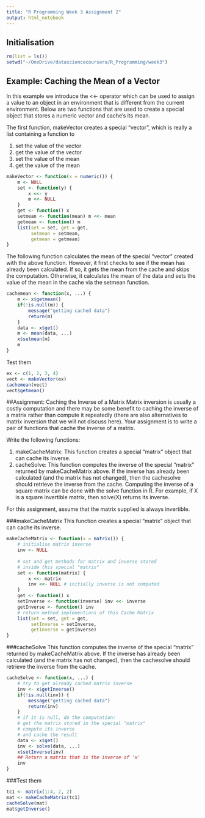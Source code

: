 ```yaml
---
title: "R Programming Week 3 Assignment 2"
output: html_notebook
---
```

## Initialisation
```r
rm(list = ls())
setwd("~/OneDrive/datasciencecoursera/R_Programming/week3")
```

## Example: Caching the Mean of a Vector
In this example we introduce the <<- operator which can be used to assign a value to an object in an environment that is different from the current environment. Below are two functions that are used to create a special object that stores a numeric vector and cache's its mean.

The first function, makeVector creates a special "vector", which is really a list containing a function to

1. set the value of the vector
2. get the value of the vector
3. set the value of the mean
4. get the value of the mean
```r
makeVector <- function(x = numeric()) {
    m <- NULL
    set <- function(y) {
        x <<- y
        m <<- NULL
    }
    get <- function() x
    setmean <- function(mean) m <<- mean
    getmean <- function() m
    list(set = set, get = get,
         setmean = setmean,
         getmean = getmean)
}
```
The following function calculates the mean of the special "vector" created with the above function. However, it first checks to see if the mean has already been calculated. If so, it gets the mean from the cache and skips the computation. Otherwise, it calculates the mean of the data and sets the value of the mean in the cache via the setmean function.
```r
cachemean <- function(x, ...) {
    m <- x$getmean()
    if(!is.null(m)) {
        message("getting cached data")
        return(m)
    }
    data <- x$get()
    m <- mean(data, ...)
    x$setmean(m)
    m
}
```
Test them
```r
ex <- c(1, 2, 3, 4)
vect <- makeVector(ex)
cachemean(vect)
vect$getmean()
```

##Assignment: Caching the Inverse of a Matrix
Matrix inversion is usually a costly computation and there may be some benefit to caching the inverse of a matrix rather than compute it repeatedly (there are also alternatives to matrix inversion that we will not discuss here). Your assignment is to write a pair of functions that cache the inverse of a matrix.

Write the following functions:

1. makeCacheMatrix: This function creates a special "matrix" object that can cache its inverse.
2. cacheSolve: This function computes the inverse of the special "matrix" returned by makeCacheMatrix above. If the inverse has already been calculated (and the matrix has not changed), then the cachesolve should retrieve the inverse from the cache.
Computing the inverse of a square matrix can be done with the solve function in R. For example, if X is a square invertible matrix, then solve(X) returns its inverse.

For this assignment, assume that the matrix supplied is always invertible.

###makeCacheMatrix
This function creates a special "matrix" object that can cache its inverse.
```r
makeCacheMatrix <- function(x = matrix()) {
    # initialise matrix inverse
    inv <- NULL
    
    # set and get methods for matrix and inverse stored
    # inside this special "matrix"
    set <- function(matrix) {
        x <<- matrix
        inv <<- NULL # initially inverse is not computed
    }
    get <- function() x
    setInverse <- function(inverse) inv <<- inverse
    getInverse <- function() inv
    # return method implementions of this Cache Matrix
    list(set = set, get = get,
         setInverse = setInverse,
         getInverse = getInverse)
}
```
###cacheSolve
This function computes the inverse of the special "matrix" returned by makeCacheMatrix above. If the inverse has already been calculated (and the matrix has not changed), then the cachesolve should retrieve the inverse from the cache.
```r
cacheSolve <- function(x, ...) {
    # try to get already cached matrix inverse
	inv <- x$getInverse()
    if(!is.null(inv)) {
        message("getting cached data")
        return(inv)
    }
	# if it is null, do the computation:
	# get the matrix stored in the special "matrix"
	# compute its inverse
	# and cache the result
    data <- x$get()
    inv <- solve(data, ...)
    x$setInverse(inv)
    ## Return a matrix that is the inverse of 'x'
    inv
}
```
###Test them
```r
tc1 <- matrix(1:4, 2, 2)
mat <- makeCacheMatrix(tc1)
cacheSolve(mat)
mat$getInverse()
```


